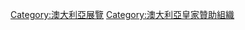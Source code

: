 {{Catnav|頁面分類|地理|国家|大洋洲国家|澳洲}}

{{Catmore}}

[[Category:澳大利亞展覽|Category:澳大利亞展覽]]
[[Category:澳大利亞皇家贊助組織|Category:澳大利亞皇家贊助組織]]